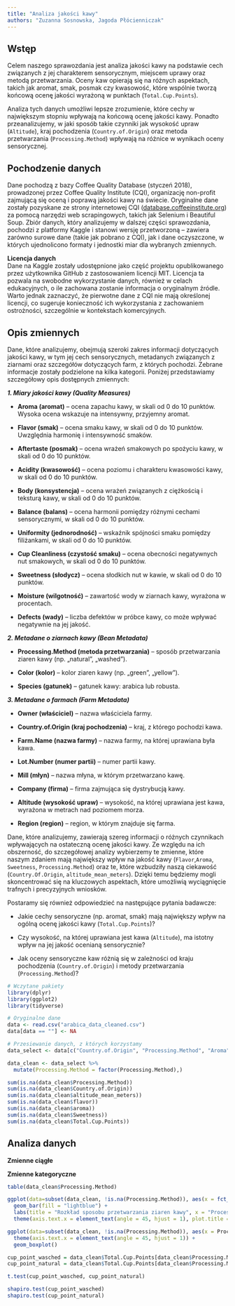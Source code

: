 ---
title: "Analiza jakości kawy"
authors: "Zuzanna Sosnowska, Jagoda Płócienniczak" 
---

## Wstęp
Celem naszego sprawozdania jest analiza jakości kawy na podstawie cech związanych z jej charakterem sensorycznym, miejscem uprawy oraz metodą przetwarzania. Oceny kaw opierają się na różnych aspektach, takich jak aromat, smak, posmak czy kwasowość, które wspólnie tworzą końcową ocenę jakości wyrażoną w punktach (`Total.Cup.Points`).

Analiza tych danych umożliwi lepsze zrozumienie, które cechy w największym stopniu wpływają na końcową ocenę jakości kawy. Ponadto przeanalizujemy, w jaki sposób takie czynniki jak wysokość upraw (`Altitude`), kraj pochodzenia (`Country.of.Origin`) oraz metoda przetwarzania (`Processing.Method`) wpływają na różnice w wynikach oceny sensorycznej.

## Pochodzenie danych

Dane pochodzą z bazy Coffee Quality Database (styczeń 2018), prowadzonej przez Coffee Quality Institute (CQI), organizację non-profit zajmującą się oceną i poprawą jakości kawy na świecie. Oryginalne dane zostały pozyskane ze strony internetowej CQI ([database.coffeeinstitute.org](https://database.coffeeinstitute.org)) za pomocą narzędzi web scrapingowych, takich jak Selenium i Beautiful Soup. Zbiór danych, który analizujemy w dalszej części sprawozdania, pochodzi z platformy Kaggle i stanowi wersję przetworzoną – zawiera zarówno surowe dane (takie jak pobrano z CQI), jak i dane oczyszczone, w których ujednolicono formaty i jednostki miar dla wybranych zmiennych.

**Licencja danych**\
Dane na Kaggle zostały udostępnione jako część projektu opublikowanego przez użytkownika GitHub z zastosowaniem licencji MIT. Licencja ta pozwala na swobodne wykorzystanie danych, również w celach edukacyjnych, o ile zachowana zostanie informacja o oryginalnym źródle. Warto jednak zaznaczyć, że pierwotne dane z CQI nie mają określonej licencji, co sugeruje konieczność ich wykorzystania z zachowaniem ostrożności, szczególnie w kontekstach komercyjnych.

## Opis zmiennych

Dane, które analizujemy, obejmują szeroki zakres informacji dotyczących jakości kawy, w tym jej cech sensorycznych, metadanych związanych z ziarnami oraz szczegółów dotyczących farm, z których pochodzi. Zebrane informacje zostały podzielone na kilka kategorii. Poniżej przedstawiamy szczegółowy opis dostępnych zmiennych:

***1. Miary jakości kawy (Quality Measures)***

  -   **Aroma (aromat)** – ocena zapachu kawy, w skali od 0 do 10 punktów. Wysoka ocena wskazuje na intensywny, przyjemny aromat.

  -   **Flavor (smak)** – ocena smaku kawy, w skali od 0 do 10 punktów. Uwzględnia harmonię i intensywność smaków.

  -   **Aftertaste (posmak)** – ocena wrażeń smakowych po spożyciu kawy, w skali od 0 do 10 punktów.

  -   **Acidity (kwasowość)** – ocena poziomu i charakteru kwasowości kawy, w skali od 0 do 10 punktów.

  -   **Body (konsystencja)** – ocena wrażeń związanych z ciężkością i teksturą kawy, w skali od 0 do 10 punktów.

  -   **Balance (balans)** – ocena harmonii pomiędzy różnymi cechami sensorycznymi, w skali od 0 do 10 punktów.

  -   **Uniformity (jednorodność)** – wskaźnik spójności smaku pomiędzy filiżankami, w skali od 0 do 10 punktów.

  -   **Cup Cleanliness (czystość smaku)** – ocena obecności negatywnych nut smakowych, w skali od 0 do 10 punktów.

  -   **Sweetness (słodycz)** – ocena słodkich nut w kawie, w skali od 0 do 10 punktów.

  -   **Moisture (wilgotność)** – zawartość wody w ziarnach kawy, wyrażona w procentach.

  -   **Defects (wady)** – liczba defektów w próbce kawy, co może wpływać negatywnie na jej jakość.

***2. Metadane o ziarnach kawy (Bean Metadata)***

  -   **Processing.Method (metoda przetwarzania)** – sposób przetwarzania ziaren kawy (np. „natural”, „washed”).

  -   **Color (kolor)** – kolor ziaren kawy (np. „green”, „yellow”).

  -   **Species (gatunek)** – gatunek kawy: arabica lub robusta.

***3. Metadane o farmach (Farm Metadata)***

  -   **Owner (właściciel)** – nazwa właściciela farmy.

  -   **Country.of.Origin (kraj pochodzenia)** – kraj, z którego pochodzi kawa.

  -   **Farm.Name (nazwa farmy)** – nazwa farmy, na której uprawiana była kawa.

  -   **Lot.Number (numer partii)** – numer partii kawy.

  -   **Mill (młyn)** – nazwa młyna, w którym przetwarzano kawę.

  -   **Company (firma)** – firma zajmująca się dystrybucją kawy.

  -   **Altitude (wysokość upraw)** – wysokość, na której uprawiana jest kawa, wyrażona w metrach nad poziomem morza.

  -   **Region (region)** – region, w którym znajduje się farma.


Dane, które analizujemy, zawierają szereg informacji o różnych czynnikach wpływających na ostateczną ocenę jakości kawy. Ze względu na ich obszerność, do szczegółowej analizy wybierzemy te zmienne, które naszym zdaniem mają największy wpływ na jakość kawy (`Flavor`,`Aroma`, `Sweetness`, `Processing.Method`) oraz te, które wzbudziły naszą ciekawość (`Country.Of.Origin`, `altitude_mean_meters`). Dzięki temu będziemy mogli skoncentrować się na kluczowych aspektach, które umożliwią wyciągnięcie trafnych i precyzyjnych wniosków.

Postaramy się również odpowiedzieć na następujące pytania badawcze:

-   Jakie cechy sensoryczne (np. aromat, smak) mają największy wpływ na ogólną ocenę jakości kawy (`Total.Cup.Points`)?

-   Czy wysokość, na której uprawiana jest kawa (`Altitude`), ma istotny wpływ na jej jakość ocenianą sensorycznie?

-  Jak oceny sensoryczne kaw różnią się w zależności od kraju pochodzenia (`Country.of.Origin`) i metody przetwarzania (`Processing.Method`)?

```{r, echo=FALSE, message=FALSE}
# Wczytane pakiety
library(dplyr)
library(ggplot2)
library(tidyverse)
```


```{r, echo=FALSE}
# Oryginalne dane
data <- read.csv("arabica_data_cleaned.csv")
data[data == ""] <- NA
```


```{r, echo=FALSE}
# Przesiewanie danych, z których korzystamy
data_select <- data[c("Country.of.Origin", "Processing.Method", "Aroma", "Flavor", "Sweetness", "altitude_mean_meters", "Total.Cup.Points")]
```


```{r, echo=FALSE}
data_clean <- data_select %>%
  mutate(Processing.Method = factor(Processing.Method),)
```


```{r, echo=FALSE, results='hide'}
sum(is.na(data_clean$Processing.Method))
sum(is.na(data_clean$Country.of.Origin))
sum(is.na(data_clean$altitude_mean_meters))
sum(is.na(data_clean$flavor))
sum(is.na(data_clean$aroma))
sum(is.na(data_clean$Sweetness))
sum(is.na(data_clean$Total.Cup.Points))
```
## Analiza danych

**Zmienne ciągłe**

**Zmienne kategoryczne**

```{r}
table(data_clean$Processing.Method)
```
```{r, echo = FALSE}
ggplot(data=subset(data_clean, !is.na(Processing.Method)), aes(x = fct_infreq(Processing.Method))) +
  geom_bar(fill = "lightblue") +
  labs(title = "Rozkład sposobu przetwarzania ziaren kawy", x = "Processing.Method") +
  theme(axis.text.x = element_text(angle = 45, hjust = 1), plot.title = element_text(hjust = 0.5))
```

```{r, echo = FALSE}
ggplot(data=subset(data_clean, !is.na(Processing.Method)), aes(x = Processing.Method, y = Flavor)) +
  theme(axis.text.x = element_text(angle = 45, hjust = 1)) +
  geom_boxplot()
```


```{r, echo=FALSE}
cup_point_wasched = data_clean$Total.Cup.Points[data_clean$Processing.Method == "Washed / Wet"]
cup_point_natural = data_clean$Total.Cup.Points[data_clean$Processing.Method == "Natural / Dry"]

t.test(cup_point_wasched, cup_point_natural)

shapiro.test(cup_point_wasched)
shapiro.test(cup_point_natural)
```

